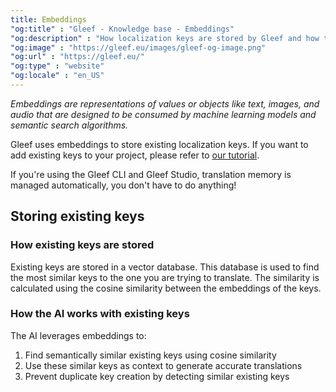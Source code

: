 ```yaml
---
title: Embeddings
"og:title" : "Gleef - Knowledge base - Embeddings"
"og:description" : "How localization keys are stored by Gleef and how the AI works with them."
"og:image" : "https://gleef.eu/images/gleef-og-image.png"
"og:url" : "https://gleef.eu/"
"og:type" : "website"
"og:locale" : "en_US"
---
```


*Embeddings are representations of values or objects like text, images, and audio that are designed to be consumed by machine learning models and semantic search algorithms.*

Gleef uses embeddings to store existing localization keys.
If you want to add existing keys to your project, please refer to [our tutorial](/figma-plugin/how-to/import-keys).

<Tip>If you're using the Gleef CLI and Gleef Studio, translation memory is managed automatically, you don't have to do anything!</Tip>

## Storing existing keys
### How existing keys are stored
Existing keys are stored in a vector database. This database is used to find the most similar keys to the one you are trying to translate. The similarity is calculated using the cosine similarity between the embeddings of the keys.

### How the AI works with existing keys
The AI leverages embeddings to:
1. Find semantically similar existing keys using cosine similarity
2. Use these similar keys as context to generate accurate translations
3. Prevent duplicate key creation by detecting similar existing keys